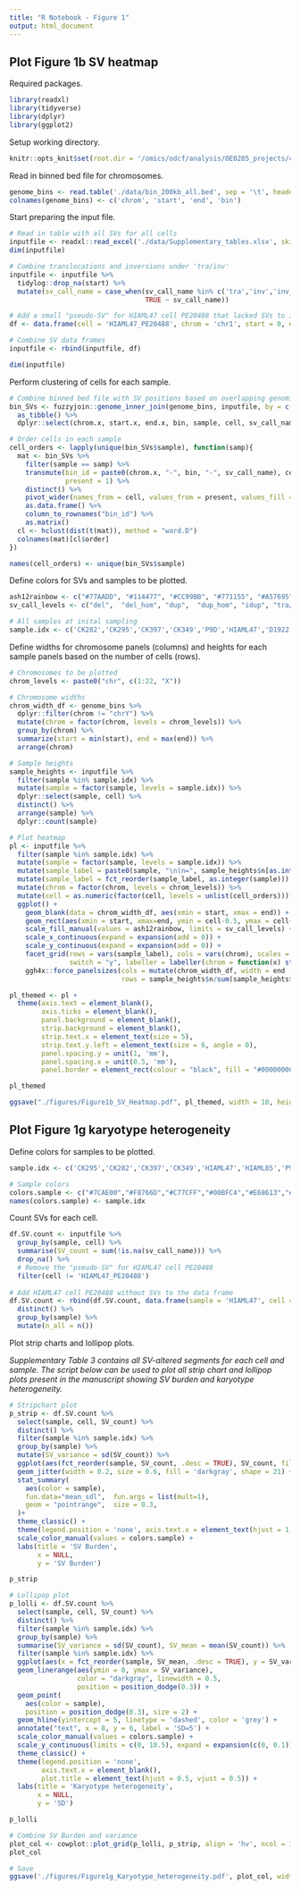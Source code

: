 ```yaml
---
title: "R Notebook - Figure 1"
output: html_document
---
```


## Plot Figure 1b SV heatmap

Required packages.
```r
library(readxl)
library(tidyverse)
library(dplyr)
library(ggplot2)
```

Setup working directory.
```r
knitr::opts_knit$set(root.dir = '/omics/odcf/analysis/OE0285_projects/chip-in-bm/CK-AML_manuscript/') # Change to your working directory
```

Read in binned bed file for chromosomes.
```r
genome_bins <- read.table('./data/bin_200kb_all.bed', sep = '\t', header=F, comment.char = "")
colnames(genome_bins) <- c('chrom', 'start', 'end', 'bin')
```

Start preparing the input file.
```r
# Read in table with all SVs for all cells
inputfile <- readxl::read_excel('./data/Supplementary_tables.xlsx', skip = 1, sheet = 'Supplementary Table 3')
dim(inputfile)

# Combine translocations and inversions under 'tra/inv'
inputfile <- inputfile %>%
  tidylog::drop_na(start) %>%
  mutate(sv_call_name = case_when(sv_call_name %in% c('tra','inv','inv_hom','tra/inv') ~ 'tra/inv',
                                  TRUE ~ sv_call_name))

# Add a small "pseudo-SV" for HIAML47 cell PE20488 that lacked SVs to include the cell in the heatmap
df <- data.frame(cell = 'HIAML47_PE20488', chrom = 'chr1', start = 0, end = 1, sv_call_name = 'del', sample = 'HIAML47', subclone = 'Subclone1', celltype = 'CMP')

# Combine SV data frames
inputfile <- rbind(inputfile, df)

dim(inputfile)
```

Perform clustering of cells for each sample. 
```r
# Combine binned bed file with SV positions based on overlapping genomic intervals
bin_SVs <- fuzzyjoin::genome_inner_join(genome_bins, inputfile, by = c("chrom", "start", "end")) %>%
  as_tibble() %>% 
  dplyr::select(chrom.x, start.x, end.x, bin, sample, cell, sv_call_name)

# Order cells in each sample
cell_orders <- lapply(unique(bin_SVs$sample), function(samp){
  mat <- bin_SVs %>%
    filter(sample == samp) %>%
    transmute(bin_id = paste0(chrom.x, "-", bin, "-", sv_call_name), cell, 
              present = 1) %>%
    distinct() %>%
    pivot_wider(names_from = cell, values_from = present, values_fill = 0) %>%
    as.data.frame() %>%
    column_to_rownames("bin_id") %>%
    as.matrix()
  cl <- hclust(dist(t(mat)), method = "ward.D")
  colnames(mat)[cl$order]
})

names(cell_orders) <- unique(bin_SVs$sample)
```

Define colors for SVs and samples to be plotted.
```r
ash12rainbow <- c("#77AADD", "#114477", "#CC99BB", "#771155", "#A57695", "#AAAA44","#DDAA77")
sv_call_levels <- c("del",  "del_hom", "dup",  "dup_hom", "idup", "tra/inv", "complex")

# All samples at inital sampling
sample.idx <- c('CK282','CK295','CK397','CK349','P9D','HIAML47','D1922','HIAML85')
```

Define widths for chromosome panels (columns) and heights for each sample panels based on the number of cells (rows).
```r
# Chromosomes to be plotted
chrom_levels <- paste0("chr", c(1:22, "X"))

# Chromosome widths
chrom_width_df <- genome_bins %>%
  dplyr::filter(chrom != "chrY") %>%
  mutate(chrom = factor(chrom, levels = chrom_levels)) %>%
  group_by(chrom) %>%
  summarize(start = min(start), end = max(end)) %>%
  arrange(chrom)

# Sample heights
sample_heights <- inputfile %>%
  filter(sample %in% sample.idx) %>%
  mutate(sample = factor(sample, levels = sample.idx)) %>%
  dplyr::select(sample, cell) %>%
  distinct() %>%
  arrange(sample) %>%
  dplyr::count(sample)

# Plot heatmap
pl <- inputfile %>%
  filter(sample %in% sample.idx) %>%
  mutate(sample = factor(sample, levels = sample.idx)) %>%
  mutate(sample_label = paste0(sample, "\n(n=", sample_heights$n[as.integer(sample)], ")")) %>%
  mutate(sample_label = fct_reorder(sample_label, as.integer(sample))) %>%
  mutate(chrom = factor(chrom, levels = chrom_levels)) %>%
  mutate(cell = as.numeric(factor(cell, levels = unlist(cell_orders)))) %>%
  ggplot() +
    geom_blank(data = chrom_width_df, aes(xmin = start, xmax = end)) +
    geom_rect(aes(xmin = start, xmax=end, ymin = cell-0.5, ymax = cell+0.5, fill = sv_call_name), show.legend = FALSE) +
    scale_fill_manual(values = ash12rainbow, limits = sv_call_levels) +
    scale_x_continuous(expand = expansion(add = 0)) +
    scale_y_continuous(expand = expansion(add = 0)) +
    facet_grid(rows = vars(sample_label), cols = vars(chrom), scales = "free",
               switch = "y", labeller = labeller(chrom = function(x) str_remove(x, 'chr'))) + 
    ggh4x::force_panelsizes(cols = mutate(chrom_width_df, width = end - start)$width,
                            rows = sample_heights$n/sum(sample_heights$n))

pl_themed <- pl +
  theme(axis.text = element_blank(),
        axis.ticks = element_blank(),
        panel.background = element_blank(),
        strip.background = element_blank(),
        strip.text.x = element_text(size = 5),
        strip.text.y.left = element_text(size = 6, angle = 0),
        panel.spacing.y = unit(1, 'mm'),
        panel.spacing.x = unit(0.5, 'mm'),
        panel.border = element_rect(colour = "black", fill = "#00000000", linewidth = 0.25))

pl_themed

ggsave("./figures/Figure1b_SV_Heatmap.pdf", pl_themed, width = 10, height = 12, units = "cm")
```
## Plot Figure 1g karyotype heterogeneity

Define colors for samples to be plotted.
```r
sample.idx <- c('CK295','CK282','CK397','CK349','HIAML47','HIAML85','P9D', 'D1922')

# Sample colors
colors.sample <- c("#7CAE00","#F8766D","#C77CFF","#00BFC4","#E68613","#00BE67","#5FA3BE","#ffb8b1")
names(colors.sample) <- sample.idx

```

Count SVs for each cell.
```r
df.SV.count <- inputfile %>%
  group_by(sample, cell) %>%
  summarise(SV_count = sum(!is.na(sv_call_name))) %>%
  drop_na() %>%
  # Remove the "pseudo-SV" for HIAML47 cell PE20488
  filter(cell != 'HIAML47_PE20488')
  
# Add HIAML47 cell PE20488 without SVs to the data frame
df.SV.count <- rbind(df.SV.count, data.frame(sample = 'HIAML47', cell = 'HIAML47_PE20488', SV_count = 0)) %>%
  distinct() %>%
  group_by(sample) %>%
  mutate(n_all = n())

```

Plot strip charts and lollipop plots.

*Supplementary Table 3 contains all SV-altered segments for each cell and sample. The script below can be used to plot all strip chart and lollipop plots present in the manuscript showing SV burden and karyotype heterogeneity.*
```r
# Stripchart plot
p_strip <- df.SV.count %>% 
  select(sample, cell, SV_count) %>%
  distinct() %>%
  filter(sample %in% sample.idx) %>%
  group_by(sample) %>%
  mutate(SV_variance = sd(SV_count)) %>%
  ggplot(aes(fct_reorder(sample, SV_count, .desc = TRUE), SV_count, fill = sample)) +
  geom_jitter(width = 0.2, size = 0.6, fill = 'darkgray', shape = 21) +
  stat_summary(
    aes(color = sample),
    fun.data="mean_sdl",  fun.args = list(mult=1), 
    geom = "pointrange",  size = 0.3,
  )+
  theme_classic() +
  theme(legend.position = 'none', axis.text.x = element_text(hjust = 1, vjust = 1, angle = 45)) +
  scale_color_manual(values = colors.sample) +
  labs(title = 'SV Burden',
       x = NULL,
       y = 'SV Burden')

p_strip

# Lollipop plot
p_lolli <- df.SV.count %>%
  select(sample, cell, SV_count) %>%
  distinct() %>%
  filter(sample %in% sample.idx) %>%
  group_by(sample) %>%
  summarise(SV_variance = sd(SV_count), SV_mean = mean(SV_count)) %>%
  filter(sample %in% sample.idx) %>%
  ggplot(aes(x = fct_reorder(sample, SV_mean, .desc = TRUE), y = SV_variance, fill = sample)) +
  geom_linerange(aes(ymin = 0, ymax = SV_variance), 
                 color = "darkgray", linewidth = 0.5,
                 position = position_dodge(0.3)) +
  geom_point(
    aes(color = sample),
    position = position_dodge(0.3), size = 2) +
  geom_hline(yintercept = 5, linetype = 'dashed', color = 'grey') +
  annotate("text", x = 8, y = 6, label = 'SD=5') +
  scale_color_manual(values = colors.sample) +
  scale_y_continuous(limits = c(0, 10.5), expand = expansion(c(0, 0.1))) +
  theme_classic() +
  theme(legend.position = 'none',
        axis.text.x = element_blank(),
        plot.title = element_text(hjust = 0.5, vjust = 0.5)) +
  labs(title = 'Karyotype heterogeneity',
       x = NULL,
       y = 'SD')

p_lolli

# Combine SV Burden and variance
plot_col <- cowplot::plot_grid(p_lolli, p_strip, align = 'hv', ncol = 1, rel_heights = c(0.7, 1))
plot_col

# Save
ggsave('./figures/Figure1g_Karyotype_heterogeneity.pdf', plot_col, width = 3, height = 4.1)
```